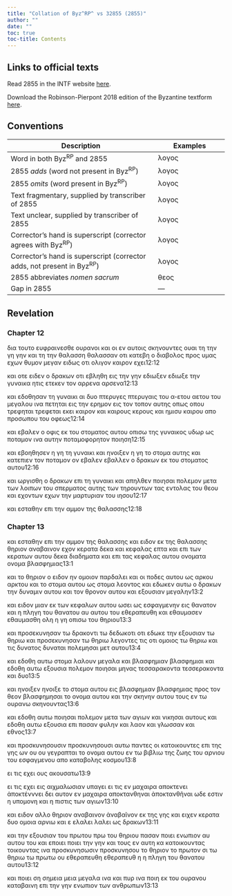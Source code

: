 ```yaml
---
title: "Collation of Byz^RP^ vs 32855 (2855)"
author: ""
date: ""
toc: true
toc-title: Contents
---
```


::: {.callout-note appearance="minimal" icon="false" collapse="true"}
# Links to official texts

Read 2855 in the INTF website [here](https://ntvmr.uni-muenster.de/manuscript-workspace?docID=32855).

Download the Robinson-Pierpont 2018 edition of the Byzantine textform [here](https://web.archive.org/web/20210413060536/https://byzantinetext.com/wp-content/uploads/2021/03/robinson-pierpont-2018-gnt-edition.pdf).


:::


::: {.callout-note appearance="minimal" icon="false" collapse="true"}
# Conventions

| Description                                                              	| Examples                           	|
|--------------------------------------------------------------------------	|------------------------------------	|
| Word in both Byz^RP^ and 2855                                   	| λογος                              	|
| 2855 *adds* (word not present in Byz^RP^)                       	| [λογος]{.greek-added}            	|
| 2855 *omits* (word present in Byz^RP^)                          	| [λογος]{.greek-omitted}          	|
| Text fragmentary, supplied by transcriber of 2855               	| [λογος]{.greek-supplied}         	|
| Text unclear, supplied by transcriber of 2855                   	| [λογος]{.unclear}                	|
| Corrector's hand is superscript (corrector agrees with Byz^RP^)          	| [λογος]{.corr}                   	|
| Corrector's hand is superscript (corrector adds, not present in Byz^RP^) 	| [[λογος]{.corr}]{.greek-added} 	|
| 2855 abbreviates *nomen sacrum*                                 	| [θεος]{.greek-abbr}            	|
| Gap in 2855                                                     	| [―]{.gap}                        	|
:::

## Revelation

### Chapter 12

[δια]{.greek-omitted} [τουτο]{.greek-omitted} [ευφραινεσθε]{.greek-omitted} [ουρανοι]{.greek-omitted} και οι εν αυτοις σκηνουντες ουαι [τη]{.greek-omitted} [την]{.greek-added} [γη]{.greek-omitted} [γην]{.greek-added} και [τη]{.greek-omitted} [την]{.greek-added} [θαλασση]{.greek-omitted} [θαλασσαν]{.greek-added} οτι κατεβη ο διαβολος προς υμας εχων θυμον μεγαν ειδως οτι ολιγον καιρον εχει[12:12]{.aside}

και οτε ειδεν ο δρακων οτι εβληθη εις την γην [εδιωξεν]{.greek-omitted} [εδιωξε]{.greek-added} την γυναικα ητις ετεκεν τον [αρρενα]{.greek-omitted} [αρσενα]{.greek-added}[12:13]{.aside}

και εδοθησαν τη γυναικι [αι]{.greek-added} δυο [πτερυγες]{.greek-omitted} [πτερυγαις]{.greek-added} του [α[-]{.unclear}ετου]{.greek-added} [αετου]{.corr} του μεγαλου ινα πετηται εις την ερημον εις τον τοπον αυτης [οπως]{.greek-omitted} [οπου]{.greek-added} [τρεφηται]{.greek-omitted} [τρεφεται]{.greek-added} εκει καιρον και [καιρους]{.greek-omitted} [κερους]{.greek-added} και ημισυ καιρου απο προσωπου του οφεως[12:14]{.aside}

και εβα[λ]{.unclear}εν ο οφις εκ του στοματος αυτου οπισω της γυναικος [υ]{.unclear}δωρ ως ποταμον ινα αυτην ποταμοφορητον ποιηση[12:15]{.aside}

και εβοηθησεν η γη τη γυναικι και ηνοιξεν η γη το στομα αυτης και κατεπιεν τον ποταμον ον [εβαλεν]{.greek-omitted} [εβαλλεν]{.greek-added} ο δρακων εκ του στοματος αυτου[12:16]{.aside}

και ωργισθη ο δρακων επι τη γυναικι και απηλθεν ποιησαι πολεμον μετα των λοιπων του σπερματος αυτης των τηρουντων τας εντολας του [θεου]{.greek-abbr} και [εχοντων]{.greek-omitted} [εχων]{.greek-added} την μαρτυριαν [του]{.greek-added} [ιησου]{.greek-abbr}[12:17]{.aside}

[και]{.greek-added} [εσταθην]{.greek-added} [επι]{.greek-added} [την]{.greek-added} [αμμον]{.greek-added} [της]{.greek-added} [θαλασσης]{.greek-added}[12:18]{.aside}

### Chapter 13

[και]{.greek-omitted} [εσταθην]{.greek-omitted} [επι]{.greek-omitted} [την]{.greek-omitted} [αμμον]{.greek-omitted} [της]{.greek-omitted} [θαλασσης]{.greek-omitted} και ειδον εκ της θαλασσης θηριον αναβαινον εχον κερα[τα]{.unclear} δεκα και κεφαλας επτα και επι των [κερα]{.greek-supplied}τ[ων]{.unclear} αυτου δεκα διαδηματα και επι τας κε[φαλας]{.greek-supplied} αυτου [ονοματα]{.greek-omitted} [ονομα]{.greek-added} βλασφημιας[13:1]{.aside}

και το θη[ριον]{.greek-supplied} [ο]{.greek-supplied} [ε]{.greek-supplied}ιδον ην ομοιον παρδαλει και οι ποδες [αυ]{.greek-supplied}του ως [αρκου]{.greek-omitted} [αρκτου]{.greek-added} και το στομα αυτου [ως]{.greek-supplied} [στ]{.greek-supplied}ομ[α]{.unclear} λεοντος και εδωκεν αυτω ο δρα[κων]{.greek-supplied} [την]{.unclear} δυναμιν αυτου και τον θρονον [αυτου]{.greek-supplied} [και]{.greek-supplied} [ε]{.greek-supplied}ξ[ου]{.unclear}σιαν μεγαλην[13:2]{.aside}

και [ειδον]{.greek-added} μι[αν]{.greek-supplied} [εκ]{.greek-supplied} [των]{.greek-supplied} [κε]{.greek-supplied}[φ]{.unclear}αλων αυτου [ωσει]{.greek-omitted} [ως]{.greek-added} εσφαγμενην [εις]{.greek-supplied} [θανατον]{.greek-supplied} και η πληγη του θανατου [αυ]{.greek-added} [αυτου]{.greek-omitted} [[του]{.greek-supplied}]{.greek-added} [εθεραπευθη]{.greek-supplied} [και]{.unclear} [εθαυμασεν]{.greek-omitted} [[εθαυ]{.unclear}μασ[θη]{.unclear}]{.greek-added} ολη η γη οπισω του θηριου[13:3]{.aside}

και προσεκυνησαν τω δρακοντι [τω]{.greek-omitted} [δεδωκοτι]{.greek-omitted} [οτι]{.greek-added} [εδωκε]{.greek-added} την εξουσιαν τω θηριω [και]{.greek-omitted} [προσεκυνησαν]{.greek-omitted} [τω]{.greek-omitted} [θηριω]{.greek-omitted} λεγοντες [τις]{.greek-omitted} [οτι]{.greek-added} ομοιος τω θηριω και τις [δυνατος]{.greek-omitted} [δυναται]{.greek-added} πολεμησαι μετ αυτου[13:4]{.aside}

και εδοθη αυτω στομα λαλουν μεγαλα και [βλασφημιαν]{.greek-omitted} [βλασφημιαι]{.greek-added} και εδοθη αυτω εξουσια [πολεμον]{.greek-omitted} ποιησαι μηνας [τεσσαρακοντα]{.greek-omitted} [τεσσερακοντα]{.greek-added} [και]{.greek-added} δυο[13:5]{.aside}

και [ηνοιξεν]{.greek-omitted} [ηνοιξε]{.greek-added} το στομα αυτου εις [βλασφημιαν]{.greek-omitted} [βλασφημιας]{.greek-added} προς τον [θεον]{.greek-abbr} βλασφημησαι το ονομα αυτου και την σκην[ην]{.unclear} αυτου τους εν τω [ουρανω]{.greek-abbr} σκηνουντας[13:6]{.aside}

[και]{.greek-omitted} [εδοθη]{.greek-omitted} [αυτω]{.greek-omitted} [ποιησαι]{.greek-omitted} [πολεμον]{.greek-omitted} [μετα]{.greek-omitted} [των]{.greek-omitted} [αγιων]{.greek-omitted} [και]{.greek-omitted} [νικησαι]{.greek-omitted} [αυτους]{.greek-omitted} και εδοθη αυτω εξουσια επι πασαν φυλην και λαον και γλωσσαν και εθνος[13:7]{.aside}

και [προσκυνησουσιν]{.greek-omitted} [προσκυνησουσι]{.greek-added} αυτω παντες οι κατοικουντες επι της γης [ων]{.greek-omitted} [ου]{.greek-added} ου γεγραπται το ονομα [αυτου]{.greek-added} εν τω βιβλιω της ζωης του αρνιου του εσφαγμενου απο καταβολης κοσμου[13:8]{.aside}

ει τις εχει ους ακουσατω[13:9]{.aside}

ει τις [εχει]{.greek-omitted} [εις]{.greek-added} αιχμαλωσιαν υπαγει ει τις εν μαχαιρα [αποκτενει]{.greek-omitted} [ἀποκτένννει]{.greek-added} δει αυτον εν μαχαιρα [αποκτανθηναι]{.greek-omitted} [ἀποκτανθῆναι]{.greek-added} ωδε εστιν η υπομονη και η πιστις των αγιων[13:10]{.aside}

και ειδον αλλο θηριον [αναβαινον]{.greek-omitted} [ἀναβαῖνον]{.greek-added} εκ τη[ς]{.unclear} [γης]{.greek-supplied} και ειχεν κερατα δυο ομοια αρνιω [και]{.greek-supplied} [[ε]{.greek-supplied}]{.greek-added} [ελαλει]{.greek-omitted} [λαλει]{.greek-added} ως δρακων[13:11]{.aside}

και την εξουσιαν τ[ου]{.greek-supplied} [πρωτου]{.greek-omitted} [[πρω]{.greek-supplied}]{.greek-added} [του]{.greek-added} θηριου πασαν ποιει ενωπιον [[αυ]{.greek-supplied}]{.greek-added} [αυτου]{.greek-omitted} [του]{.greek-added} και [εποιει]{.greek-omitted} [ποιει]{.greek-added} την γην και τους εν αυτ[η]{.greek-supplied} [[κα]{.greek-supplied}]{.greek-added} [κατοικουντας]{.greek-omitted} [το[ι]{.unclear}κουντας]{.greek-added} ινα [προσκυνησωσιν]{.greek-omitted} [προσκυνησ[ου]{.greek-supplied}]{.greek-added} [το]{.greek-omitted} [θηριον]{.greek-omitted} [το]{.greek-omitted} [πρωτον]{.greek-omitted} [σι]{.greek-added} [τω]{.greek-added} [θηριω]{.greek-added} [τω]{.greek-added} [πρωτω]{.greek-added} ου [εθεραπευθη]{.greek-omitted} [εθ[εραπευθ]{.greek-supplied}]{.greek-added} [[η]{.unclear}]{.greek-added} η πληγη του θανατου αυτου[13:12]{.aside}

[και]{.greek-supplied} [ποιει]{.greek-supplied} [[ση]{.greek-supplied}]{.greek-added} [σημεια]{.greek-omitted} [μεια]{.greek-added} μεγαλα [ινα]{.greek-added} και πυρ [ινα]{.greek-omitted} [ποιη]{.greek-added} [ε]{.unclear}[κ]{.greek-supplied} [του]{.greek-supplied} [[ουρανου]{.greek-abbr}]{.greek-supplied} [καταβαινη]{.greek-omitted} [επι]{.greek-omitted} [την]{.greek-omitted} [γην]{.greek-omitted} [ενωπιον]{.greek-omitted} [των]{.greek-omitted} [ανθρωπων]{.greek-omitted}[13:13]{.aside}

